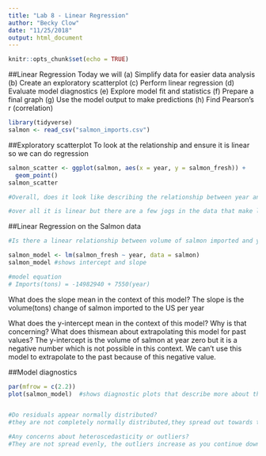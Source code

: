 ```yaml
---
title: "Lab 8 - Linear Regression"
author: "Becky Clow"
date: "11/25/2018"
output: html_document
---
```


```r
knitr::opts_chunk$set(echo = TRUE)
```

##Linear Regression
Today we will
(a) Simplify data for easier data analysis
(b) Create an exploratory scatterplot
(c) Perform linear regression
(d) Evaluate model diagnostics
(e) Explore model fit and statistics
(f) Prepare a final graph
(g) Use the model output to make predictions
(h) Find Pearson’s r (correlation)

```r

library(tidyverse)
salmon <- read_csv("salmon_imports.csv")

```

##Exploratory scatterplot 
To look at the relationship and ensure it is linear so we can do regression

```r

salmon_scatter <- ggplot(salmon, aes(x = year, y = salmon_fresh)) +
  geom_point()
salmon_scatter

#Overall, does it look like describing the relationship between year and fresh salmon imports using linear regression makes sense? Do you have any concerns about using linear regression to describe the relationship?

#over all it is linear but there are a few jogs in the data that make linear regression maybe in appropriate.

```


##Linear Regression on the Salmon data 


```r
#Is there a linear relationship between volume of salmon imported and year

salmon_model <- lm(salmon_fresh ~ year, data = salmon)
salmon_model #shows intercept and slope

#model equation
# Imports(tons) = -14982940 + 7550(year)


```
What does the slope mean in the context of this model?
The slope is the volume(tons) change of salmon imported to the US per year 

What does the y-intercept mean in the context of this model? Why is that concerning? What does thismean about extrapolating this model for past values?
The y-intercept is the volume of salmon at year zero but it is a negative number which is not possible in this context. We can't use this model to extrapolate to the past because of this negative value.


##Model diagnostics
```r
par(mfrow = c(2.2))
plot(salmon_model)  #shows diagnostic plots that describe more about the model


#Do residuals appear normally distributed?
#they are not completely normally distributed,they spread out towards the end

#Any concerns about heteroscedasticity or outliers?
#They are not spread evenly, the outliers increase as you continue down

```

